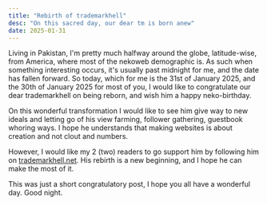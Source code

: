 ```yaml
---
title: "Rebirth of trademarkhell"
desc: "On this sacred day, our dear tm is born anew"
date: 2025-01-31
---
```


Living in Pakistan, I'm pretty much halfway around the globe, latitude-wise, from America, where most of the nekoweb demographic is.
As such when something interesting occurs, it's usually past midnight for me, and the date has fallen forward. So today, which for me is the 31st of January 2025, and the 30th of January 2025 for most of you,
I would like to congratulate our dear trademarkhell on being reborn, and wish him a happy neko-birthday.

On this wonderful transformation I would like to see him give way to new ideals and letting go of his view farming, follower gathering, guestbook whoring ways. I hope he understands that making websites is about creation and not clout and numbers.

However, I would like my 2 (two) readers to go support him by following him on [trademarkhell.net](https://trademarkhell.net). His rebirth is a new beginning, and I hope he can make the most of it.

This was just a short congratulatory post, I hope you all have a wonderful day. 
Good night.